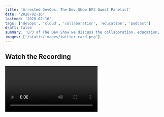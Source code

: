 ```yaml
---
title: 'Arrested DevOps: The Dev Show EP3 Guest Panelist'
date: '2020-02-16'
lastmod: '2020-02-16'
tags: ['devops', 'cloud', 'collaboration', 'education', 'podcast']
draft: false
summary: 'EP3 of The Dev Show we discuss the collaboration, education, and support between developers and ops teams.'
images: ['/static/images/twitter-card.png']
---
```


## Watch the Recording

<Video title="Arrested DevOps: The Dev Show EP3 Guest Panelist" url="https://www.youtube.com/embed/25235P0tOJo?si=yZbZlsf5pLRoAiUY" />

This was a long time ago and one of my first videos w/ my friend Matt Stratton on his podcast Arrested DevOps. Matt and I worked together at Apartments.com. I've worked in front end engineering for a long time but have an affinity for DevOps/infrastructure thanks to Matt. This was before DevOps was a buzz word in the tech industry. He is a terrific person and passionate about his work. Hoping we'll have the opportunity to work together again in the future.

Matt organizes the Chicago <a target="_blank" href="https://devopsdays.org">DevOps Days conference</a>. It's definitely an event worth checking out in 2024 and meeting the Yak. (<a target="_blank" href="https://devopsdays.org/events/2023-chicago/welcome/">Chicago 2023</a>)

<strong><a target="_blank" href="https://www.youtube.com/watch?v=25235P0tOJo">YouTube Video</a></strong> \
<strong><a target="_blank" href="https://www.youtube.com/@Arresteddevops">YouTube Channel</a></strong> \
<strong><a target="_blank" href="https://twitter.com/mattstratton">Twitter - @MattStratton</a></strong>

p.s. I am a tool wearing my Google Glass 🤣